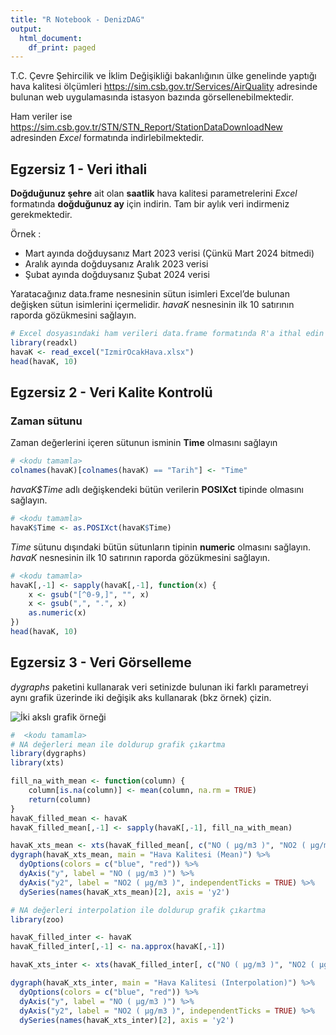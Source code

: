 ---
title: "R Notebook - DenizDAG"
output:
  html_document:
    df_print: paged
---

T.C. Çevre Şehircilik ve İklim Değişikliği bakanlığının ülke genelinde yaptığı hava kalitesi
ölçümleri [https://sim.csb.gov.tr/Services/AirQuality](https://sim.csb.gov.tr/Services/AirQuality) adresinde bulunan web uygulamasında istasyon bazında görsellenebilmektedir. 

Ham veriler ise [https://sim.csb.gov.tr/STN/STN_Report/StationDataDownloadNew](https://sim.csb.gov.tr/STN/STN_Report/StationDataDownloadNew) adresinden *Excel* formatında indirlebilmektedir. 

## Egzersiz 1 - Veri ithali

**Doğduğunuz şehre** ait olan **saatlik** hava kalitesi parametrelerini *Excel* formatında **doğduğunuz ay** için indirin. Tam bir aylık veri indirmeniz gerekmektedir.

Örnek :

- Mart ayında doğduysanız Mart 2023 verisi (Çünkü Mart 2024 bitmedi)
- Aralık ayında doğduysanız Aralık 2023 verisi
- Şubat ayında doğduysanız Şubat 2024 verisi

Yaratacağınız data.frame nesnesinin sütun isimleri Excel'de bulunan değişken sütun isimlerini içermelidir. *havaK* nesnesinin ilk 10 satırının raporda gözükmesini sağlayın.

```{r}
# Excel dosyasındaki ham verileri data.frame formatında R'a ithal edin
library(readxl)
havaK <- read_excel("IzmirOcakHava.xlsx")
head(havaK, 10)
```

## Egzersiz 2 - Veri Kalite Kontrolü

### Zaman sütunu
Zaman değerlerini içeren sütunun isminin **Time** olmasını sağlayın
```{r}
# <kodu tamamla>
colnames(havaK)[colnames(havaK) == "Tarih"] <- "Time"
```


*havaK$Time* adlı değişkendeki bütün verilerin **POSIXct** tipinde olmasını sağlayın. 

```{r}
# <kodu tamamla>
havaK$Time <- as.POSIXct(havaK$Time)
```

*Time* sütunu dışındaki bütün sütunların tipinin **numeric** olmasını sağlayın. *havaK* nesnesinin ilk 10 satırının raporda gözükmesini sağlayın.

```{r}
# <kodu tamamla>
havaK[,-1] <- sapply(havaK[,-1], function(x) {
    x <- gsub("[^0-9,]", "", x)
    x <- gsub(",", ".", x)
    as.numeric(x)
})
head(havaK, 10)
```

## Egzersiz 3 - Veri Görselleme
*dygraphs* paketini kullanarak veri setinizde bulunan iki farklı parametreyi aynı grafik üzerinde iki değişik aks kullanarak (bkz örnek) çizin.

![](graphic_example.png "İki akslı grafik örneği")


```{r}
#  <kodu tamamla>
# NA değerleri mean ile doldurup grafik çıkartma
library(dygraphs)
library(xts)

fill_na_with_mean <- function(column) {
    column[is.na(column)] <- mean(column, na.rm = TRUE)
    return(column)
}
havaK_filled_mean <- havaK
havaK_filled_mean[,-1] <- sapply(havaK[,-1], fill_na_with_mean)

havaK_xts_mean <- xts(havaK_filled_mean[, c("NO ( µg/m3 )", "NO2 ( µg/m3 )")], order.by = havaK_filled_mean$Time)
dygraph(havaK_xts_mean, main = "Hava Kalitesi (Mean)") %>%
  dyOptions(colors = c("blue", "red")) %>%
  dyAxis("y", label = "NO ( µg/m3 )") %>%
  dyAxis("y2", label = "NO2 ( µg/m3 )", independentTicks = TRUE) %>%
  dySeries(names(havaK_xts_mean)[2], axis = 'y2')

# NA değerleri interpolation ile doldurup grafik çıkartma
library(zoo)

havaK_filled_inter <- havaK
havaK_filled_inter[,-1] <- na.approx(havaK[,-1])

havaK_xts_inter <- xts(havaK_filled_inter[, c("NO ( µg/m3 )", "NO2 ( µg/m3 )")], order.by = havaK_filled_inter$Time)

dygraph(havaK_xts_inter, main = "Hava Kalitesi (Interpolation)") %>%
  dyOptions(colors = c("blue", "red")) %>%
  dyAxis("y", label = "NO ( µg/m3 )") %>%
  dyAxis("y2", label = "NO2 ( µg/m3 )", independentTicks = TRUE) %>%
  dySeries(names(havaK_xts_inter)[2], axis = 'y2')
```

